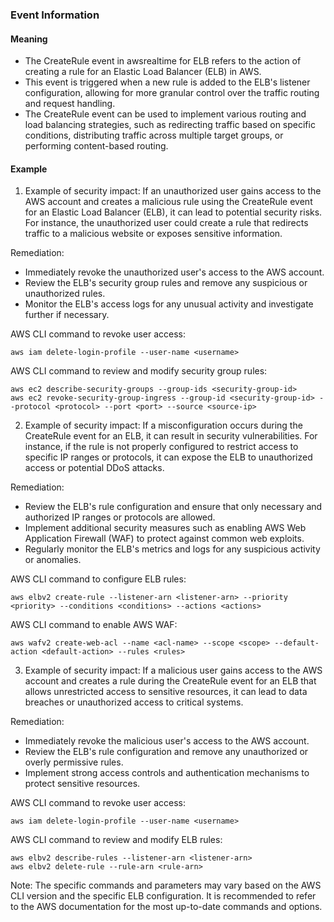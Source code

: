 
### Event Information

#### Meaning

- The CreateRule event in awsrealtime for ELB refers to the action of creating a rule for an Elastic Load Balancer (ELB) in AWS.
- This event is triggered when a new rule is added to the ELB's listener configuration, allowing for more granular control over the traffic routing and request handling.
- The CreateRule event can be used to implement various routing and load balancing strategies, such as redirecting traffic based on specific conditions, distributing traffic across multiple target groups, or performing content-based routing.

#### Example

1. Example of security impact: If an unauthorized user gains access to the AWS account and creates a malicious rule using the CreateRule event for an Elastic Load Balancer (ELB), it can lead to potential security risks. For instance, the unauthorized user could create a rule that redirects traffic to a malicious website or exposes sensitive information.

Remediation:
- Immediately revoke the unauthorized user's access to the AWS account.
- Review the ELB's security group rules and remove any suspicious or unauthorized rules.
- Monitor the ELB's access logs for any unusual activity and investigate further if necessary.

AWS CLI command to revoke user access:
```
aws iam delete-login-profile --user-name <username>
```

AWS CLI command to review and modify security group rules:
```
aws ec2 describe-security-groups --group-ids <security-group-id>
aws ec2 revoke-security-group-ingress --group-id <security-group-id> --protocol <protocol> --port <port> --source <source-ip>
```

2. Example of security impact: If a misconfiguration occurs during the CreateRule event for an ELB, it can result in security vulnerabilities. For instance, if the rule is not properly configured to restrict access to specific IP ranges or protocols, it can expose the ELB to unauthorized access or potential DDoS attacks.

Remediation:
- Review the ELB's rule configuration and ensure that only necessary and authorized IP ranges or protocols are allowed.
- Implement additional security measures such as enabling AWS Web Application Firewall (WAF) to protect against common web exploits.
- Regularly monitor the ELB's metrics and logs for any suspicious activity or anomalies.

AWS CLI command to configure ELB rules:
```
aws elbv2 create-rule --listener-arn <listener-arn> --priority <priority> --conditions <conditions> --actions <actions>
```

AWS CLI command to enable AWS WAF:
```
aws wafv2 create-web-acl --name <acl-name> --scope <scope> --default-action <default-action> --rules <rules>
```

3. Example of security impact: If a malicious user gains access to the AWS account and creates a rule during the CreateRule event for an ELB that allows unrestricted access to sensitive resources, it can lead to data breaches or unauthorized access to critical systems.

Remediation:
- Immediately revoke the malicious user's access to the AWS account.
- Review the ELB's rule configuration and remove any unauthorized or overly permissive rules.
- Implement strong access controls and authentication mechanisms to protect sensitive resources.

AWS CLI command to revoke user access:
```
aws iam delete-login-profile --user-name <username>
```

AWS CLI command to review and modify ELB rules:
```
aws elbv2 describe-rules --listener-arn <listener-arn>
aws elbv2 delete-rule --rule-arn <rule-arn>
```

Note: The specific commands and parameters may vary based on the AWS CLI version and the specific ELB configuration. It is recommended to refer to the AWS documentation for the most up-to-date commands and options.

